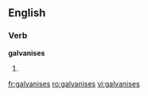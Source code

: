 
==English==

===Verb===
'''galvanises'''

# {{third-person singular of|[[galvanise]]}}

{{anagrams:en/aaegilnssv}}
[[fr:galvanises]]
[[ro:galvanises]]
[[vi:galvanises]]